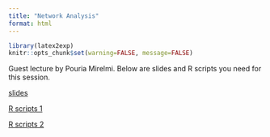 ```yaml
---
title: "Network Analysis"
format: html
---
```


```r
library(latex2exp)
knitr::opts_chunk$set(warning=FALSE, message=FALSE)
```

Guest lecture by Pouria Mirelmi. Below are slides and R scripts you need for this session.

[slides](https://github.com/babakrezaee/Computational_IR/blob/master/Network%20Analysis%20-%20March%205.pdf)

[R scripts 1](http://raw.githubusercontent.com/babakrezaee/Computational_IR/refs/heads/master/train1.R)

[R scripts 2](https://raw.githubusercontent.com/babakrezaee/Computational_IR/refs/heads/master/train2.R)
